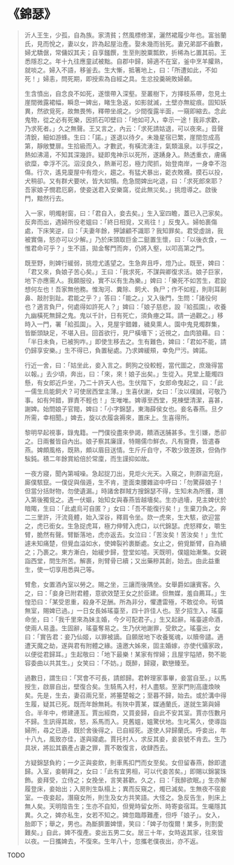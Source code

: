 # 《錦瑟》

> 沂人王生，少孤，自為族。家清貧；然風標修潔，灑然裙履少年也。富翁蘭氏，見而悅之，妻以女，許為起屋治產。娶未幾而翁死。妻兄弟鄙不齒數，婦尤驕倨，常傭奴其夫；自享饈饌，生至則脫粟瓢飲，折稀為匕置其前。王悉隱忍之。年十九往應童試被黜。自郡中歸，婦適不在室，釜中烹羊臛熟，就啖之。婦入不語，移釜去。生大慚，抵箸地上，曰：「所遭如此，不如死！」婦恚，問死期，即授索為自經之具。生忿投羹碗敗婦顙。
>
> 生含憤出，自念良不如死，遂懷帶入深壑。至叢樹下，方擇枝系帶，忽見土崖間微露裙幅，瞬息一婢出，睹生急返，如影就滅，土壁亦無綻痕。固知妖異，然欲覓死，故無畏怖，釋帶坐覘之。少間復露半面，一窺即縮去。念此鬼物，從之必有死樂，因抓石叩壁曰：「地如可入，幸示一途！我非求歡，乃求死者。」久之無聲。王又言之，內云：「求死請姑退，可以夜來。」音聲清銳，細如游蜂。生曰：「諾。」遂退以待夕。未幾星宿已繁，崖間忽成高第，靜敞雙扉。生拾級而入。才數武，有橫流湧注，氣類溫泉。以手探之，熱如沸湯，不知其深幾許。疑即鬼神示以死所，遂踴身入。熱透重衣，膚痛欲糜，幸浮不沉。泅沒良久，熱漸可忍，極力爬抓，始登南岸，一身幸不泡傷。行次，遙見廈屋中有燈火，趨之。有猛犬暴出，齕衣敗襪。摸石以投，犬稍卻。又有群犬要吠，皆大如犢。危急間婢出叱退，曰：「求死郎來耶？吾家娘子憫君厄窮，使妾送君入安樂窩，從此無災矣。」挑燈導之。啟後門，黯然行去。
>
> 入一家，明燭射窗，曰：「君自入，妾去矣。」生入室四瞻，蓋已入己家矣。反奔而出，遇婦所役老媼曰：「終日相覓，又焉往！」反曳入。婦帕裹傷處，下床笑逆，曰：「夫妻年餘，狎謔顧不識耶？我知罪矣。君受虛誚，我被實傷，怒亦可以少解。」乃於床頭取巨金二鋌置生懷，曰：「以後衣食，一惟君命可乎？」生不語，拋金奪門而奔，仍將入壑，以叩高第之門。
>
> 既至野，則婢行緩弱，挑燈尤遙望之。生急奔且呼，燈乃止。既至，婢曰：「君又來，負娘子苦心矣。」王曰：「我求死，不謀與卿復求活。娘子巨家，地下亦應需人。我願服役，實不以有生為樂。」婢曰：「樂死不如苦生，君設想何左也！吾家無他務。惟淘河、糞除、飼犬、負尸；作不如程，則刵耳劓鼻、敲肘剄趾。君能之乎？」答曰：「能之。」又入後門，生問：「諸役何也？適言負尸，何處得如許死人？」婢曰：「娘子慈悲，設『給孤園』，收養九幽橫死無歸之鬼。鬼以千計，日有死亡，須負瘞之耳。請一過觀之。」移時入一門，署「給孤園」。入，見屋宇錯雜，穢臭熏人。園中鬼見燭群集，皆斷頭缺足，不堪入目。回首欲行，見尸橫墻下；近視之，血肉狼藉。曰：「半日未負，已被狗咋。」即使生移去之。生有難色，婢曰：「君如不能，請仍歸享安樂。」生不得已，負置秘處。乃求婢緩頰，幸免尸污。婢諾。
>
> 行近一舍，曰：「姑坐此，妾入言之。飼狗之役較輕，當代圖之，庶幾得當以報。」去少頃，奔出，曰：「來，來！娘子出矣。」生從入。見堂上籠燭四懸，有女郎近戶坐，乃二十許天人也。生伏階下，女郎命曳起之，曰：「此一儒生烏能飼犬？可使居西堂主薄。」生喜伏謝，女曰：「汝以樸誠，可敬乃事。如有舛錯，罪責不輕也！」生唯唯。婢導至西堂，見棟壁清潔，喜甚，謝婢。始問娘子官閥，婢曰：「小字錦瑟，東海薛侯女也。妾名春燕。旦夕所需，幸相聞。」婢去，旋以衣履衾褥來，置床上。生喜得所。
>
> 黎明早起視事，錄鬼籍。一門僕役盡來參謁，饋酒送脯甚多。生引嫌，悉卻之。日兩餐皆自內出。娘子察其廉謹，特賜儒巾鮮衣。凡有齎賚，皆遣春燕。婢頗風格，既熟，頗以眉目送情。生斤斤自守，不敢少致差跌，但偽作騃鈍。積二年餘賞給倍於常廩，而生謹抑如故。
>
> 一夜方寢，聞內第喊噪。急起捉刀出，見炬火光天。入窺之，則群盜充庭，廝僕駭竄。一僕促與偕遁，生不肯，塗面束腰雜盜中呼曰：「勿驚薛娘子！但當分括財物，勿使遺漏。」時諸舍群賊方搜錦瑟不得，生知未為所獲，潛入第後獨覓之。遇一伏嫗，始知女與春燕皆越墻矣。生亦過墻，見主婢伏於暗陬，生曰：「此處烏可自匿？」女曰：「吾不能復行矣！」生棄刀負之。奔二三里許，汗流竟體，始入深谷，釋肩令坐。欻一虎來，生大駭，欲迎當之，虎已銜女。生急捉虎耳，極力伸臂入虎口，以代錦瑟。虎怒釋女，嚼生臂，脆然有聲。臂斷落地，虎亦返去。女泣曰：「苦汝矣！苦汝矣！」生忙遽未知痛楚，但覺血溢如水，使婢裂衿裹斷處。女止之，俯覓斷臂，自為續之；乃裹之。東方漸白，始緩步歸，登堂如墟。天既明，僕媼始漸集。女親詣西堂，問生所苦。解裹，則臂骨已續；又出藥糝其創，始去。由此益重生，使一切享用悉與己等。
>
> 臂愈，女置酒內室以勞之。賜之坐，三讓而後隅坐。女舉爵如讓賓客。久之，曰：「妾身已附君體，意欲效楚王女之於臣建。但無媒，羞自薦耳。」生惶恐曰：「某受恩重，殺身不足酬。所為非分，懼遭雷殛，不敢從命。茍憐無室，賜婢已過。」一日女長姊瑤臺至，四十許佳人也。至夕招生入，瑤臺命坐，曰：「我千里來為妹主婚，今夕可配君子。」生又起辭。瑤臺遽命酒，使兩人易盞。生固辭，瑤臺奪易之。生乃伏地謝罪，受飲之。瑤臺出，女曰：「實告君：妾乃仙姬，以罪被謫。自願居地下收養冤魂，以贖帝譴。適遭天魔之劫，遂與君有附體之緣。遠邀大姊來，固主婚嫁，亦使代攝家政，以便從君歸耳。」生起敬曰：「地下最樂！某家有悍婦；且屋宇隘陋，勢不能容委曲以共其生。」女笑曰：「不妨。」既醉，歸寢，歡戀臻至。
>
> 過數日，謂生曰：「冥會不可長，請郎歸。君幹理家事畢，妾當自至。」以馬授生，啟扉自出，壁復合矣。生騎馬入村，村人盡駭。至家門則高廬煥映矣。先是，生去，妻召兩兄至，將箠楚報之；至暮不歸，始去。或於溝中得生履，疑其已死。既而年餘無耗。有陜中賈某，媒通蘭氏，遂就生第與婦合。半年中，修建連亙。賈出經商，又買妾歸，自此不安其室。賈亦恆數月不歸。生訊得其故，怒，系馬而入。見舊媼，媼驚伏地。生叱罵久，使導詣婦所，尋之已遁，既於舍後得之，已自經死。遂使人舁歸蘭氏。呼妾出，年十八九，風致亦佳，遂與寢處。賈托村人，求反其妾，妾哀號不肯去。生乃具狀，將訟其霸產占妻之罪，賈不敢復言，收肆西去。
>
> 方疑錦瑟負約；一夕正與妾飲，則車馬扣門而女至矣。女但留春燕，餘即遣歸。入室，妾朝拜之，女曰：「此有宜男相，可以代妾苦矣。」即賜以錦裳珠飾。妾拜受，立侍之；女挽坐，言笑甚歡。久之，曰：「我醉欲眠。」生亦解履登床，妾始出；入房則生臥榻上；異而反窺之，燭已滅矣。生無夜不宿妾室。一夜妾起，潛窺女所，則生及女方共笑語。大怪之。急反告生，則床上無人矣。天明陰告生；生亦不自知，但覺時留女所、時寄妾宿耳。生囑隱其異。久之，婢亦私生，女若不知之。婢忽臨蓐難產，但呼「娘子」。女入，胎即下；舉之，男也。為斷臍置婢懷，笑曰：「婢子勿復爾！業多，則割愛難矣。」自此，婢不復產。妾出五男二女。居三十年，女時返其家，往來皆以夜。一日攜婢去，不復來。生年八十，忽攜老僕夜出，亦不返。

TODO
